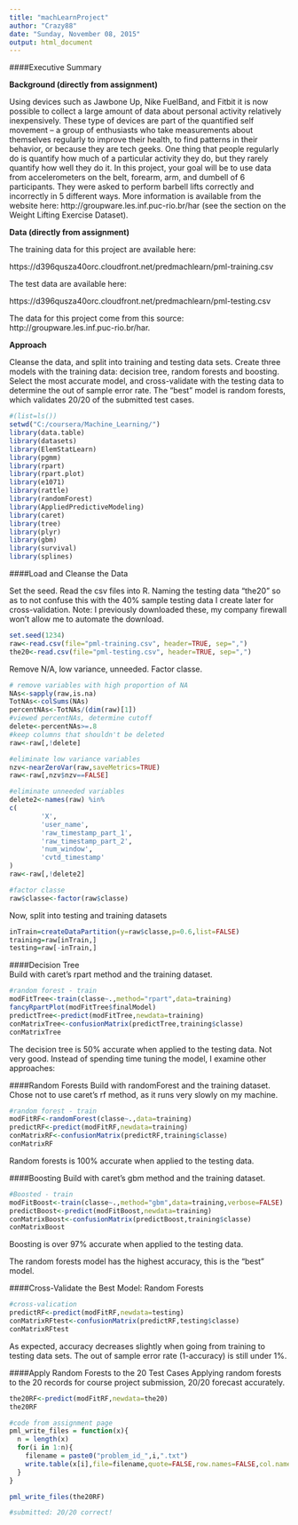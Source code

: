 ```yaml
---
title: "machLearnProject"
author: "Crazy88"
date: "Sunday, November 08, 2015"
output: html_document
---
```


####Executive Summary  

**Background (directly from assignment)**

Using devices such as Jawbone Up, Nike FuelBand, and Fitbit it is now possible to collect a large amount of data about personal activity relatively inexpensively. These type of devices are part of the quantified self movement – a group of enthusiasts who take measurements about themselves regularly to improve their health, to find patterns in their behavior, or because they are tech geeks. One thing that people regularly do is quantify how much of a particular activity they do, but they rarely quantify how well they do it. In this project, your goal will be to use data from accelerometers on the belt, forearm, arm, and dumbell of 6 participants. They were asked to perform barbell lifts correctly and incorrectly in 5 different ways. More information is available from the website here: http://groupware.les.inf.puc-rio.br/har (see the section on the Weight Lifting Exercise Dataset). 

**Data (directly from assignment)**  

The training data for this project are available here: 

https://d396qusza40orc.cloudfront.net/predmachlearn/pml-training.csv

The test data are available here: 

https://d396qusza40orc.cloudfront.net/predmachlearn/pml-testing.csv

The data for this project come from this source: http://groupware.les.inf.puc-rio.br/har.

**Approach**

Cleanse the data, and split into training and testing data sets.  Create three models with the training data: decision tree, random forests and boosting. Select the most accurate model, and cross-validate with the testing data to determine the out of sample error rate.  The "best" model is random forests, which validates 20/20 of the submitted test cases.


```r
#(list=ls())
setwd("C:/coursera/Machine_Learning/")
library(data.table)
library(datasets)
library(ElemStatLearn)
library(pgmm)
library(rpart)
library(rpart.plot)
library(e1071)
library(rattle)
library(randomForest)
library(AppliedPredictiveModeling)
library(caret)
library(tree)
library(plyr)
library(gbm)
library(survival)
library(splines)

```

####Load and Cleanse the Data

Set the seed. Read the csv files into R. Naming the testing data "the20" so as to not confuse this with the 40% sample testing data I create later for cross-validation.
Note: I previously downloaded these, my company firewall won't allow me to automate the download.  
```r
set.seed(1234)
raw<-read.csv(file="pml-training.csv", header=TRUE, sep=",")
the20<-read.csv(file="pml-testing.csv", header=TRUE, sep=",")
```

Remove N/A, low variance, unneeded.  Factor classe.  
```r

# remove variables with high proportion of NA
NAs<-sapply(raw,is.na)
TotNAs<-colSums(NAs)
percentNAs<-TotNAs/(dim(raw)[1])
#viewed percentNAs, determine cutoff
delete<-percentNAs>=.8
#keep columns that shouldn't be deleted  
raw<-raw[,!delete]

#eliminate low variance variables
nzv<-nearZeroVar(raw,saveMetrics=TRUE)
raw<-raw[,nzv$nzv==FALSE]

#eliminate unneeded variables
delete2<-names(raw) %in% 
c(
        'X', 
        'user_name', 
        'raw_timestamp_part_1', 
        'raw_timestamp_part_2',
        'num_window',
        'cvtd_timestamp'
) 
raw<-raw[,!delete2]

#factor classe
raw$classe<-factor(raw$classe)
```

Now, split into testing and training datasets
```r
inTrain=createDataPartition(y=raw$classe,p=0.6,list=FALSE)
training=raw[inTrain,]
testing=raw[-inTrain,]
```

####Decision Tree  
Build with caret's rpart method and the training dataset.  
```r
#random forest - train
modFitTree<-train(classe~.,method="rpart",data=training)
fancyRpartPlot(modFitTree$finalModel)
predictTree<-predict(modFitTree,newdata=training)
conMatrixTree<-confusionMatrix(predictTree,training$classe)
conMatrixTree

```
The decision tree is 50% accurate when applied to the testing data.  Not very good. Instead of spending time tuning the model, I examine other approaches:  

####Random Forests
Build with randomForest and the training dataset. Chose not to use caret's rf method, as it runs very slowly on my machine.
```r
#random forest - train
modFitRF<-randomForest(classe~.,data=training)
predictRF<-predict(modFitRF,newdata=training)
conMatrixRF<-confusionMatrix(predictRF,training$classe)
conMatrixRF

```
Random forests is 100% accurate when applied to the testing data.  

####Boosting
Build with caret's gbm method and the training dataset.
```r
#Boosted - train
modFitBoost<-train(classe~.,method="gbm",data=training,verbose=FALSE)
predictBoost<-predict(modFitBoost,newdata=training)
conMatrixBoost<-confusionMatrix(predictBoost,training$classe)
conMatrixBoost
```
Boosting is over 97% accurate when applied to the testing data.    

The random forests model has the highest accuracy, this is the "best" model. 

####Cross-Validate the Best Model: Random Forests
```r
#cross-valication
predictRF<-predict(modFitRF,newdata=testing)
conMatrixRFtest<-confusionMatrix(predictRF,testing$classe)
conMatrixRFtest
```
As expected, accuracy decreases slightly when going from training to testing data sets. The out of sample error rate (1-accuracy) is still under 1%.   

####Apply Random Forests to the 20 Test Cases
Applying random forests to the 20 records for course project submission, 20/20 forecast accurately.
```r
the20RF<-predict(modFitRF,newdata=the20)
the20RF

#code from assignment page
pml_write_files = function(x){
  n = length(x)
  for(i in 1:n){
    filename = paste0("problem_id_",i,".txt")
    write.table(x[i],file=filename,quote=FALSE,row.names=FALSE,col.names=FALSE)
  }
}

pml_write_files(the20RF)

#submitted: 20/20 correct!
```

